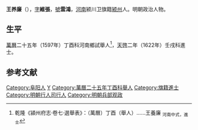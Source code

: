 '''王养廉'''（{{bd|1582年||1620年代||}}），[[表字|字]]'''維張'''，[[號|號]]'''雲鴻'''，[[河南|河南]]颍川卫旗籍[[颍州|颍州]]人。明朝政治人物。

==生平==
[[萬曆|萬曆]]二十五年（1597年）丁酉科河南鄉試舉人<ref>乾隆《潁州府志·卷七·選舉表》：（萬曆）丁酉（舉人）……王養廉 <sub>河南中式，進士</sub></ref>，[[天啓|天啓]]二年（1622年）壬戌科進士。<!-- 兵部观政，賦詩自娛，不問世事，授[[行人_(官職)|行人]]，卒<ref>《河南通志》</ref>，有《陽春館詩集》在家<ref>乾隆《潁州府志·卷八·人物志》：王養廉，字維張，潁州人，天啟壬戌進士。賦詩自娛，未嘗問戶外事，後授行人，有《陽春館詩集》藏於家。</ref>。 -->

==参考文献==
{{reflist}}

{{天啓二年壬戌科殿試金榜}}

{{Authority control}}

{{DEFAULTSORT:}}
[[Category:阜阳人|Category:阜阳人]]
[[Category:王姓|Y]]
[[Category:萬曆二十五年丁酉科舉人|Category:萬曆二十五年丁酉科舉人]]
[[Category:旗籍進士|Category:旗籍進士]]
[[Category:明朝行人司行人|Category:明朝行人司行人]]
[[Category:明朝兵部观政|Category:明朝兵部观政]]


{{明朝官员小作品}}